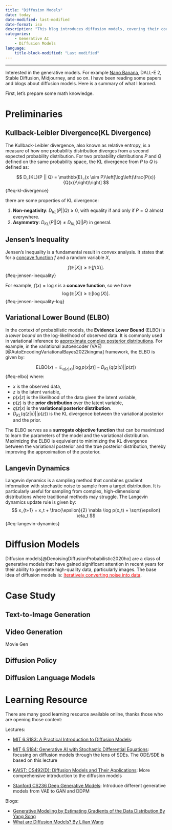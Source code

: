 ```yaml
---
title: "Diffusion Models"
date: today
date-modified: last-modified
date-format: iso
description: "This blog introduces diffusion models, covering their core principles and perspectives. We begin with the basics of DDPM, then explore score-based, ODE, and SDE viewpoints, as well as flow and score matching. Finally, we highlight applications in image generation, text-to-image, video, and reinforcement learning."
categories: 
    - Generative AI
    - Diffusion Models
language: 
    title-block-modified: "Last modified"
---
```



---


Interested in the generative models.  For example [Nano Banana](https://nanobanana.ai/), DALL-E 2, Stable Diffusion, Midjourney, and so on.  I have been reading some papers and blogs about diffusion models.  Here is a summary of what I learned. 

First, let's prepare some math knowledge. 

# Preliminaries

## Kullback-Leibler Divergence(KL Divergence)
The Kullback-Leibler divergence, also known as relative entropy, is a measure of how one probability distribution diverges from a second expected probability distribution. For two probability distributions $P$ and $Q$ defined on the same probability space, the KL divergence from $P$ to $Q$ is defined as:

$$
D_{KL}(P || Q) = \mathbb{E}_{x \sim P}\left[\log\left(\frac{P(x)}{Q(x)}\right)\right]
$${#eq-kl-divergence}

there are some properties of KL divergence:

1. **Non-negativity**: $D_{KL}(P || Q) \geq 0$, with equality if and only if $P = Q$ almost everywhere.
2. **Asymmetry**: $D_{KL}(P || Q) \neq D_{KL}(Q || P)$ in general.


## Jensen's Inequality
Jensen’s Inequality is a fundamental result in convex analysis. It states that for a [concave function](https://en.wikipedia.org/wiki/Concave_function) $f$ and a random variable $X$,

$$
f(\mathbb{E}[X]) \geq \mathbb{E}[f(X)] .
$${#eq-jensen-inequality}

For example, $f(x) = \log x$  is a **concave function**, so we have
$$
\log(\mathbb{E}[X]) \geq \mathbb{E}[\log(X)] .
$${#eq-jensen-inequality-log}


## Variational Lower Bound (ELBO)
In the context of probabilistic models, the **Evidence Lower Bound** (ELBO) is a *lower bound* on the log-likelihood of observed data. It is commonly used in variational inference to <u>approximate complex posterior distributions</u>. For example, in the variational autoencoder (VAE)[@AutoEncodingVariationalBayes2022kingma] framework, the ELBO is given by:

$$
\text{ELBO}(x) = \mathbb{E}_{q(z|x)}[\log p(x|z)] - D_{KL}(q(z|x) || p(z))
$$ {#eq-elbo}
where:

- $x$ is the observed data,
- $z$ is the latent variable,
- $p(x|z)$ is the likelihood of the data given the latent variable,
- $p(z)$ is the **prior distribution** over the latent variable,
- $q(z|x)$ is the **variational posterior distribution**.
- $D_{KL}(q(z|x) || p(z))$ is the KL divergence between the variational posterior and the prior.

The ELBO serves as a **surrogate objective function** that can be maximized to learn the parameters of the model and the variational distribution. Maximizing the ELBO is equivalent to minimizing the KL divergence between the variational posterior and the true posterior distribution, thereby improving the approximation of the posterior.


## Langevin Dynamics
Langevin dynamics is a sampling method that combines gradient information with stochastic noise to sample from a target distribution. It is particularly useful for sampling from complex, high-dimensional distributions where traditional methods may struggle. The Langevin dynamics update rule is given by:
$$
x_{t+1} = x_t + \frac{\epsilon}{2} \nabla \log p(x_t) + \sqrt{\epsilon} \eta_t
$${#eq-langevin-dynamics}



# Diffusion Models
Diffusion models[@DenoisingDiffusionProbabilistic2020ho] are a class of generative models that have gained significant attention in recent years for their ability to generate high-quality data, particularly images. The base idea of diffusion models is: <u><tag style='color:red'>Iteratively converting noise into data</tag></u>.




# Case Study 

## Text-to-Image Generation


## Video Generation

Movie Gen 

## Diffusion Policy 

## Diffusion Language Models 


# Learning Resource 

There are many good learning resource available online, thanks those who are opening those content:

Lectures:

- [MIT 6.S183: A Practical Introduction to Diffusion Models](https://www.practical-diffusion.org/): 
- [MIT 6.S184: Generative AI with Stochastic Differential Equations](https://diffusion.csail.mit.edu/): focusing on diffusion models through the lens of SDEs.  The ODE/SDE is based on this lecture

- [KAIST: CS492(D): Diffusion Models and Their Applications](https://mhsung.github.io/kaist-cs492d-fall-2024/): More comprehensive introduction to the diffusion models 
- [Stanford CS236 Deep Generative Models](https://deepgenerativemodels.github.io/): Introduce different generative models from VAE to GAN and DDPM 

Blogs:

- [ Generative Modeling by Estimating Gradients of the Data Distribution By Yang Song](https://yang-song.net/blog/2021/score/)
- [What are Diffusion Models? By Lilian Wang](https://lilianweng.github.io/posts/2021-07-11-diffusion-models/#nice)